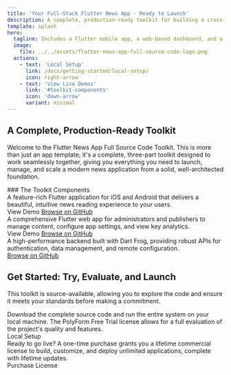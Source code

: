 ```yaml
---
title: 'Your Full-Stack Flutter News App - Ready to Launch'
description: A complete, production-ready toolkit for building a cross-platform news application.
template: splash
hero:
  tagline: Includes a Flutter mobile app, a web-based dashboard, and a powerful Dart Frog backend.
  image:
    file: ../../assets/flutter-news-app-full-source-code-logo.png
  actions:
    - text: 'Local Setup'
      link: /docs/getting-started/local-setup/
      icon: right-arrow
    - text: 'View Live Demos'
      link: '#toolkit-components'
      icon: 'down-arrow'
      variant: minimal
---
```



## A Complete, Production-Ready Toolkit

Welcome to the Flutter News App Full Source Code Toolkit. This is more than just an app template; it's a complete, three-part toolkit designed to work seamlessly together, giving you everything you need to launch, manage, and scale a modern news application from a solid, well-architected foundation.

<div id="toolkit-components">
	### The Toolkit Components
</div>

<CardGrid>
	<Card title="Mobile Client App" icon="phone">
		A feature-rich Flutter application for iOS and Android that delivers a
		beautiful, intuitive news reading experience to your users.
		<div
			style={{
				display: 'flex',
				gap: '1rem',
				marginTop: '1.5rem',
				alignItems: 'center',
			}}
		>
			<LinkButton
				href="https://flutter-news-app-full-source-code.github.io/flutter-news-app-mobile-client-full-source-code/"
				target="_blank"
			>
				View Demo
			</LinkButton>
			<a
				href="https://github.com/flutter-news-app-full-source-code/flutter-news-app-mobile-client-full-source-code"
				target="_blank"
			>
				Browse on GitHub
			</a>
		</div>
	</Card>
	<Card title="Web Dashboard" icon="laptop">
		A comprehensive Flutter web app for administrators and publishers to manage
		content, configure app settings, and view key analytics.
		<div
			style={{
				display: 'flex',
				gap: '1rem',
				marginTop: '1.5rem',
				alignItems: 'center',
			}}
		>
			<LinkButton
				href="https://flutter-news-app-full-source-code.github.io/flutter-news-app-web-dashboard-full-source-code/"
				target="_blank"
			>
				View Demo
			</LinkButton>
			<a
				href="https://github.com/flutter-news-app-full-source-code/flutter-news-app-web-dashboard-full-source-code"
				target="_blank"
			>
				Browse on GitHub
			</a>
		</div>
	</Card>
</CardGrid>
<div style={{ marginTop: '1rem' }}>
	<Card title="API Server" icon="cloud">
		A high-performance backend built with Dart Frog, providing robust APIs for
		authentication, data management, and remote configuration.
		<div
			style={{
				display: 'flex',
				gap: '1rem',
				marginTop: '1.5rem',
				alignItems: 'center',
			}}
		>
			<a
				href="https://github.com/flutter-news-app-full-source-code/flutter-news-app-api-server-full-source-code"
				target="_blank"
			>
				Browse on GitHub
			</a>
		</div>
	</Card>
</div>

## Get Started: Try, Evaluate, and Launch

This toolkit is source-available, allowing you to explore the code and ensure it meets your standards before making a commitment.

<CardGrid>
	<Card title="Start Your Free Trial" icon="laptop">
		Download the complete source code and run the entire system on your local
		machine. The PolyForm Free Trial license allows for a full evaluation of the project's
		quality and features.
		<div style={{ marginTop: '1.5rem' }}>
			<LinkButton href="/docs/getting-started/local-setup/">Local Setup</LinkButton>
		</div>
	</Card>
	<Card title="Purchase a Lifetime License" icon="rocket">
		Ready to go live? A one-time purchase grants you a lifetime commercial license to build,
		customize, and deploy unlimited applications, complete with lifetime
		updates.
		<div style={{ marginTop: '1.5rem' }}>
			<LinkButton
				href="https://github.com/sponsors/flutter-news-app-full-source-code"
				target="_blank"
			>
				Purchase License
			</LinkButton>
		</div>
	</Card>
</CardGrid>
